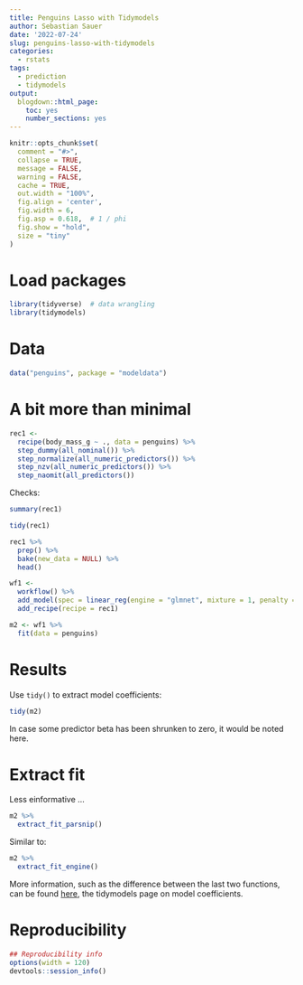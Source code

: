 ```yaml
---
title: Penguins Lasso with Tidymodels
author: Sebastian Sauer
date: '2022-07-24'
slug: penguins-lasso-with-tidymodels
categories:
  - rstats
tags:
  - prediction
  - tidymodels
output:
  blogdown::html_page:
    toc: yes
    number_sections: yes
---
```




```r
knitr::opts_chunk$set(
  comment = "#>",
  collapse = TRUE,
  message = FALSE,
  warning = FALSE,
  cache = TRUE,
  out.width = "100%",
  fig.align = 'center',
  fig.width = 6,
  fig.asp = 0.618,  # 1 / phi
  fig.show = "hold",
  size = "tiny"
)
```






# Load packages

```r
library(tidyverse)  # data wrangling
library(tidymodels)
```


# Data

```r
data("penguins", package = "modeldata")
```



# A bit more than minimal


```r
rec1 <-
  recipe(body_mass_g ~ ., data = penguins) %>% 
  step_dummy(all_nominal()) %>% 
  step_normalize(all_numeric_predictors()) %>% 
  step_nzv(all_numeric_predictors()) %>% 
  step_naomit(all_predictors())
```


Checks:

```r
summary(rec1)
```


```r
tidy(rec1)
```


```r
rec1 %>% 
  prep() %>% 
  bake(new_data = NULL) %>% 
  head()
```



```r
wf1 <-
  workflow() %>% 
  add_model(spec = linear_reg(engine = "glmnet", mixture = 1, penalty = 1)) %>% 
  add_recipe(recipe = rec1)
```

```r
m2 <- wf1 %>% 
  fit(data = penguins)
```


# Results

Use `tidy()` to extract model coefficients:



```r
tidy(m2)
```


In case some predictor beta has been shrunken to zero, it would be noted here.

# Extract fit

Less einformative ...


```r
m2 %>% 
  extract_fit_parsnip()
```

Similar to:    

```r
m2 %>% 
  extract_fit_engine()
```


More information, such as the difference between the last two functions, can be found [here](https://www.tidymodels.org/learn/models/coefficients/), the tidymodels page on model coefficients.



# Reproducibility

```r
## Reproducibility info
options(width = 120)
devtools::session_info()

```


